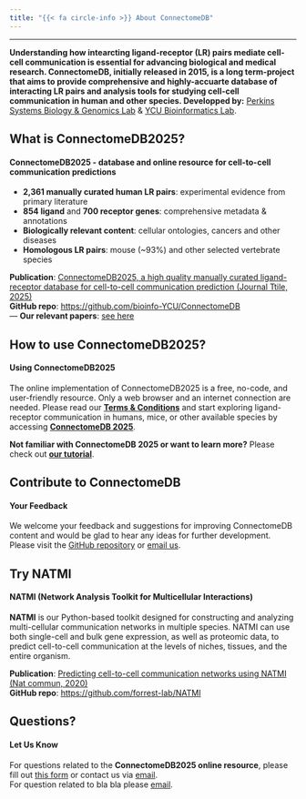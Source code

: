 ```yaml
---
title: "{{< fa circle-info >}} About ConnectomeDB"
---
```


---

**Understanding how intearcting ligand-receptor (LR) pairs mediate cell-cell communication is essential for advancing biological and medical research. ConnectomeDB, initially released in 2015, is a long term-project that aims to provide comprehensive and highly-accuarte database of interacting LR pairs and analysis tools for studying cell-cell communication in human and other species. Developped by:** [Perkins Systems Biology & Genomics Lab](https://perkins.org.au/research/labs/cancer-program/systems-biology-and-genomics-overview/) & [YCU Bioinformatics Lab](https://www-user.yokohama-cu.ac.jp/~bioinfo/hp/).

<span class="half-break"></span>

::: {.panel-tabset}

## **What is ConnectomeDB2025?**

#### **ConnectomeDB2025 - database and online resource for cell-to-cell communication predictions**
<span class="half-break"></span>

- **2,361 manually curated human LR pairs**: experimental evidence from primary literature\
- **854 ligand** and **700 receptor genes**: comprehensive metadata & annotations\
- **Biologically relevant content**: cellular ontologies, cancers and other diseases\
- **Homologous LR pairs**: mouse (~93%) and other selected vertebrate species\

<span class="half-break"></span>
**Publication**: [ ConnectomeDB2025, a high quality manually curated ligand-receptor database for cell-to-cell communication prediction (Journal Ttile, 2025)](https://doi.org/10.1038/s41467-020-18873-z)  
**GitHub repo**: <https://github.com/bioinfo-YCU/ConnectomeDB>  
---
**Our relevant papers**: [see here](citeus.qmd)  

## **How to use ConnectomeDB2025?**

#### **Using ConnectomeDB2025**
<span class="half-break"></span>

The online implementation of ConnectomeDB2025 is a free, no-code, and user-friendly resource. Only a web browser and an internet connection are needed. Please read our [**Terms & Conditions**](policy.qmd) and start exploring ligand-receptor communication in humans, mice, or other available species by accessing [**ConnectomeDB 2025**](database.qmd).

<span class="half-break"></span>
**Not familiar with ConnectomeDB 2025 or want to learn more?** Please check out [**our tutorial**](link).

## **Contribute to ConnectomeDB**

#### **Your Feedback**
<span class="half-break"></span>

We welcome your feedback and suggestions for improving ConnectomeDB content and would be glad to hear any ideas for further development.  
Please visit the [GitHub repository](https://github.com/bioinfo-YCU/ConnectomeDB) or [email us](mailto:need_to_think@com).

## **Try NATMI**

#### **NATMI (Network Analysis Toolkit for Multicellular Interactions)**
<span class="half-break"></span>

**NATMI** is our Python-based toolkit designed for constructing and analyzing multi-cellular communication networks in multiple species. NATMI can use both single-cell and bulk gene expression, as well as proteomic data, to predict cell-to-cell communication at the levels of niches, tissues, and the entire organism.

<span class="half-break"></span>

**Publication**: [Predicting cell-to-cell communication networks using NATMI (Nat commun, 2020)](https://doi.org/10.1038/s41467-020-18873-z)   
**GitHub repo**: <https://github.com/forrest-lab/NATMI> 

## **Questions?**

#### **Let Us Know**
<span class="half-break"></span>

For questions related to the **ConnectomeDB2025 online resource**, please fill out [this form](this form) or contact us via [email](mailto:bioinfo@yokohama-cu.ac.jp).  
For question related to bla bla please [email](mailto:xxx@.com;mailto:xxx@.com;).

:::
